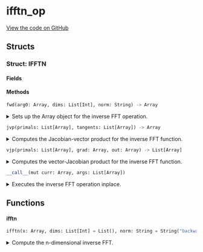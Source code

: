 # ifftn_op



[View the code on GitHub](https://github.com/endia-ai/Endia/tree/nightly/endia/functional/fft_ops/ifftn_op.mojo)

## Structs

### Struct: IFFTN





#### Fields

#### Methods

```python
fwd(arg0: Array, dims: List[Int], norm: String) -> Array
```

<details>
<summary>Sets up the Array object for the inverse FFT operation.</summary>

###### Args

- ``arg0``: ``Array``
  

- ``dims``: ``List[Int]``
  

- ``norm``: ``String``
  

###### Returns
- ``Array`` - 


</details>

```python
jvp(primals: List[Array], tangents: List[Array]) -> Array
```

<details>
<summary>Computes the Jacobian-vector product for the inverse FFT function.</summary>

###### Args

- ``primals``: ``List[Array]``
  

- ``tangents``: ``List[Array]``
  

###### Returns
- ``Array`` - 


</details>

```python
vjp(primals: List[Array], grad: Array, out: Array) -> List[Array]
```

<details>
<summary>Computes the vector-Jacobian product for the inverse FFT function.</summary>

###### Args

- ``primals``: ``List[Array]``
  

- ``grad``: ``Array``
  

- ``out``: ``Array``
  

###### Returns
- ``List[Array]`` - 


</details>

```python
__call__(mut curr: Array, args: List[Array])
```

<details>
<summary>Executes the inverse FFT operation inplace.</summary>

###### Args

- ``curr``: ``Array``
  

- ``args``: ``List[Array]``
  


</details>

## Functions

#### **ifftn**

```python
ifftn(x: Array, dims: List[Int] = List(), norm: String = String("backward")) -> Array
```

<details>
<summary>Compute the n-dimensional inverse FFT.</summary>

###### Args

- ``x``: ``Array``
  The input array.

- ``dims``: ``List[Int]`` (default: ``List()``)
  The dimensions along which to compute the FFT.

- ``norm``: ``String`` (default: ``String("backward")``)
  The normalization mode.

###### Returns
- ``Array`` - The n-dimensional FFT of the input array.


</details>

